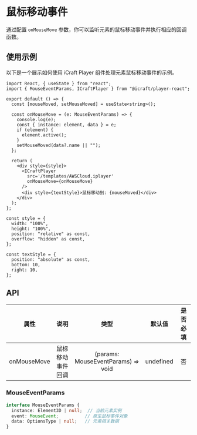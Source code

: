 # 鼠标移动事件

通过配置 `onMouseMove` 参数，你可以监听元素的鼠标移动事件并执行相应的回调函数。

## 使用示例

以下是一个展示如何使用 iCraft Player 组件处理元素鼠标移动事件的示例。


<Wrap>
  <MouseMoveDemo />
</Wrap>

```tsx copy
import React, { useState } from "react";
import { MouseEventParams, ICraftPlayer } from "@icraft/player-react";

export default () => {
  const [mouseMoved, setMouseMoved] = useState<string>();

  const onMouseMove = (e: MouseEventParams) => {
    console.log(e);
    const { instance: element, data } = e;
    if (element) {
      element.active();
    }
    setMouseMoved(data?.name || "");
  };

  return (
    <div style={style}>
      <ICraftPlayer
        src='/templates/AWSCloud.iplayer'
        onMouseMove={onMouseMove}
      />
      <div style={textStyle}>鼠标移动到: {mouseMoved}</div>
    </div>
  );
};

const style = {
  width: "100%",
  height: "100%",
  position: "relative" as const,
  overflow: "hidden" as const,
};

const textStyle = {
  position: "absolute" as const,
  bottom: 10,
  right: 10,
};
```

## API

|     属性     |       说明       |              类型               | 默认值  | 是否必填 |
| :---------: | :-------------: | :-----------------------------: | :----: | :-----: |
| onMouseMove | 鼠标移动事件回调 | (params: MouseEventParams) => void | undefined |   否    |

### MouseEventParams

```ts
interface MouseEventParams {
  instance: Element3D | null;  // 当前元素实例
  event: MouseEvent;          // 原生鼠标事件对象
  data: OptionsType | null;   // 元素相关数据
}
```

